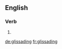 
==English==

===Verb===
{{head|en}}

# {{present participle of|glissade|lang=en}}

[[de:glissading]]
[[fr:glissading]]